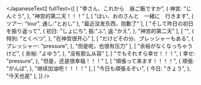 
# 

<JapaneseText2
fullText={[
    [
        "李さん、これから　昼ご飯ですか",
        {
            神宮: "じんぐう",
        },
        "神宫的第二天！！！"
    ],
    [
        "はい、おのさんと　一緒に　行きます",
        {
            ツアー: "tour",
            通し:"とおし"
        },
        "最近没发东西，抱歉了"
    ],
    [
        "そして昨日の初日を振り返って",
        {
            初日: "しょにち",
            振:"ふ",
            返:"かえ",
        },
        "神宫的第二天"
    ],
    [
        "",
        {
            特別: "とくべつ",
        },
        "在神宫很开心"
    ],
    [
        "だけどその分、プレッシャーもある",
        {
            プレッシャー: "pressure",
        },
        "但是呢，也很有压力"
    ],
    [
        "余裕がなくなっちゃうけど",
        {
            余裕: "よゆう",
        },
        "没有那么从容"
    ],
    [
        "でもそれすら幸せ！！！",
        {
            幸せ: "pressure",
        },
        "但是，还是很幸福！！！"
    ], 
    [
        "頑張って来ます！！！！",
        {
            頑張: "がんば",
        },
        "继续加油吧！！！！"
    ],
    [
        "今日も頑張るぞい",
        {
            今日: "きょう",
        },
        "今天也是"
    ],
]}
/>